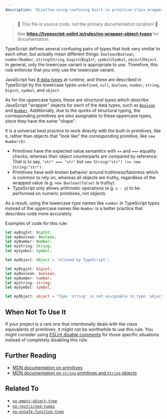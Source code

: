 ```yaml
---
description: 'Disallow using confusing built-in primitive class wrappers.'
---
```



> 🛑 This file is source code, not the primary documentation location! 🛑
>
> See **https://typescript-eslint.io/rules/no-wrapper-object-types** for documentation.

TypeScript defines several confusing pairs of types that look very similar to each other, but actually mean different things: `boolean`/`Boolean`, `number`/`Number`, `string`/`String`, `bigint`/`BigInt`, `symbol`/`Symbol`, `object`/`Object`.
In general, only the lowercase variant is appropriate to use.
Therefore, this rule enforces that you only use the lowercase variant.

JavaScript has [8 data types](https://developer.mozilla.org/en-US/docs/Web/JavaScript/Data_structures) at runtime, and these are described in TypeScript by the lowercase types `undefined`, `null`, `boolean`, `number`, `string`, `bigint`, `symbol`, and `object`.

As for the uppercase types, these are _structural types_ which describe JavaScript "wrapper" objects for each of the data types, such as [`Boolean`](https://developer.mozilla.org/en-US/docs/Web/JavaScript/Reference/Global_Objects/Boolean) and [`Number`](https://developer.mozilla.org/en-US/docs/Web/JavaScript/Reference/Global_Objects/Number).
Additionally, due to the quirks of structural typing, the corresponding primitives are _also_ assignable to these uppercase types, since they have the same "shape".

It is a universal best practice to work directly with the built-in primitives, like `0`, rather than objects that "look like" the corresponding primitive, like `new Number(0)`.

- Primitives have the expected value semantics with `==` and `===` equality checks, whereas their object counterparts are compared by reference.
  That is to say, `"str" === "str"` but `new String("str") !== new String("str")`.
- Primitives have well-known behavior around truthiness/falsiness which is common to rely on, whereas all objects are truthy, regardless of the wrapped value (e.g. `new Boolean(false)` is truthy).
- TypeScript only allows arithmetic operations (e.g. `x - y`) to be performed on numeric primitives, not objects.

As a result, using the lowercase type names like `number` in TypeScript types instead of the uppercase names like `Number` is a better practice that describes code more accurately.

Examples of code for this rule:

<Tabs>
<TabItem value="❌ Incorrect">

```ts
let myBigInt: BigInt;
let myBoolean: Boolean;
let myNumber: Number;
let myString: String;
let mySymbol: Symbol;

let myObject: Object = 'allowed by TypeScript';
```

</TabItem>
<TabItem value="✅ Correct">

```ts
let myBigint: bigint;
let myBoolean: boolean;
let myNumber: number;
let myString: string;
let mySymbol: symbol;

let myObject: object = "Type 'string' is not assignable to type 'object'.";
```

</TabItem>
</Tabs>

## When Not To Use It

If your project is a rare one that intentionally deals with the class equivalents of primitives, it might not be worthwhile to use this rule.
You might consider using [ESLint disable comments](https://eslint.org/docs/latest/use/configure/rules#using-configuration-comments-1) for those specific situations instead of completely disabling this rule.

## Further Reading

- [MDN documentation on primitives](https://developer.mozilla.org/en-US/docs/Glossary/Primitive)
- [MDN documentation on `string` primitives and `String` objects](https://developer.mozilla.org/en-US/docs/Web/JavaScript/Reference/Global_Objects/String#string_primitives_and_string_objects)

## Related To

- [`no-empty-object-type`](https://v8--typescript-eslint.netlify.app/rules/no-empty-object-type)
- [`no-restricted-types`](https://v8--typescript-eslint.netlify.app/rules/no-restricted-types)
- [`no-unsafe-function-type`](https://v8--typescript-eslint.netlify.app/rules/no-unsafe-function-type)
